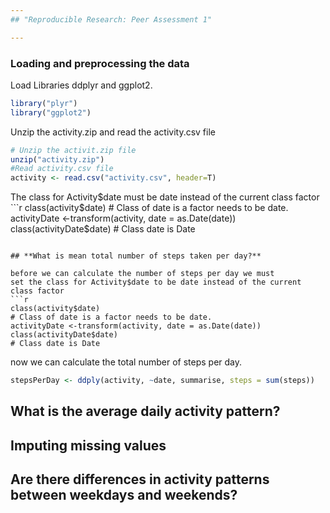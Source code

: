 ```yaml
---
## "Reproducible Research: Peer Assessment 1"

---
```


### **Loading and preprocessing the data**
Load Libraries ddplyr and ggplot2.

```r
library("plyr")
library("ggplot2")
```

Unzip the activity.zip and read the activity.csv file
```r
# Unzip the activit.zip file
unzip("activity.zip")
#Read activity.csv file
activity <- read.csv("activity.csv", header=T)
```

The class for Activity$date must be date instead of the current class factor
```r
class(activity$date)
# Class of date is a factor needs to be date.
activityDate <-transform(activity, date = as.Date(date))
class(activityDate$date)
# Class date is Date
```

## **What is mean total number of steps taken per day?**

before we can calculate the number of steps per day we must
set the class for Activity$date to be date instead of the current class factor
```r
class(activity$date)
# Class of date is a factor needs to be date.
activityDate <-transform(activity, date = as.Date(date))
class(activityDate$date)
# Class date is Date
```

now we can calculate the total number of steps per day.
```r
stepsPerDay <- ddply(activity, ~date, summarise, steps = sum(steps))
```




## What is the average daily activity pattern?



## Imputing missing values



## Are there differences in activity patterns between weekdays and weekends?
